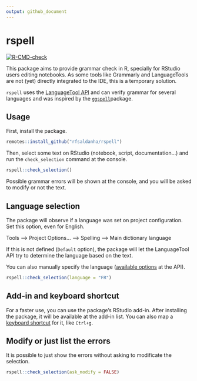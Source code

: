 ```yaml
---
output: github_document
---
```


# rspell

<!-- badges: start -->
[![R-CMD-check](https://github.com/rfsaldanha/rspell/actions/workflows/R-CMD-check.yaml/badge.svg)](https://github.com/rfsaldanha/rspell/actions/workflows/R-CMD-check.yaml)
<!-- badges: end -->

This package aims to provide grammar check in R, specially for RStudio users editing notebooks. As some tools like Grammarly and LanguageTools are not (yet) directly integrated to the IDE, this is a temporary solution.

`rspell` uses the [LanguageTool API](https://languagetool.org/http-api/) and can verify grammar for several languages and was inspired by the [`ggspell`](https://github.com/nicucalcea/ggspell)package.

## Usage

First, install the package.

```r
remotes::install_github("rfsaldanha/rspell")
```

Then, select some text on RStudio (notebook, script, documentation...) and run the `check_selection` command at the console.

```r
rspell::check_selection()
```

Possible grammar errors will be shown at the console, and you will be asked to modify or not the text.

## Language selection

The package will observe if a language was set on project configuration. Set this option, even for English.

Tools --> Project Options... --> Spelling --> Main dictionary language

If this is not defined (`Default` option), the package will let the LanguageTool API try to determine the language based on the text.

You can also manually specify the language ([available options](https://api.languagetoolplus.com/v2/languages) at the API).

```r
rspell::check_selection(language = "FR")
```

## Add-in and keyboard shortcut

For a faster use, you can use the package's RStudio add-in. After installing the package, it will be available at the add-in list. You can also map a [keyboard shortcut](https://support.posit.co/hc/en-us/articles/206382178-Customizing-Keyboard-Shortcuts-in-the-RStudio-IDE) for it, like `Ctrl+g`.

## Modify or just list the errors

It is possible to just show the errors without asking to modificate the selection.

```r
rspell::check_selection(ask_modify = FALSE)
```



